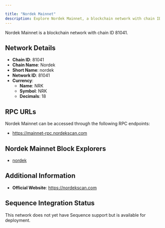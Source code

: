 ```yaml
---

title: "Nordek Mainnet"
description: Explore Nordek Mainnet, a blockchain network with chain ID 81041. Learn about its native currency, NRK, and how to interact with the network.
---
```




Nordek Mainnet is a blockchain network with chain ID 81041.

## Network Details

- **Chain ID**: 81041
- **Chain Name**: Nordek
- **Short Name**: nordek
- **Network ID**: 81041
- **Currency**: 
  - **Name**: NRK
  - **Symbol**: NRK
  - **Decimals**: 18

## RPC URLs

Nordek Mainnet can be accessed through the following RPC endpoints:

- https://mainnet-rpc.nordekscan.com

## Nordek Mainnet Block Explorers

- [nordek](https://nordekscan.com)

## Additional Information

- **Official Website**: https://nordekscan.com

## Sequence Integration Status

This network does not yet have Sequence support but is available for deployment.

